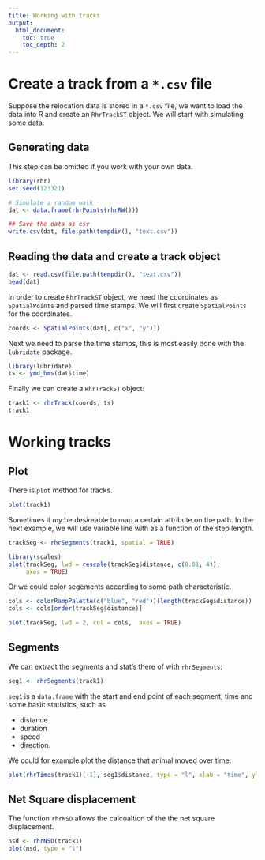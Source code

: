 ```yaml
---
title: Working with tracks
output: 
  html_document:
    toc: true
    toc_depth: 2
---
```



# Create a track from a `*.csv` file

Suppose the relocation data is stored in a `*.csv` file, we want to load the data into R and create an `RhrTrackST` object. We will start with simulating some data.

## Generating data

This step can be omitted if you work with your own data.

```r
library(rhr)
set.seed(123321)

# Simulate a random walk
dat <- data.frame(rhrPoints(rhrRW()))

## Save the data as csv
write.csv(dat, file.path(tempdir(), "text.csv"))
```

## Reading the data and create a track object


```r
dat <- read.csv(file.path(tempdir(), "text.csv"))
head(dat)
```

In order to create `RhrTrackST` object, we need the coordinates as `SpatialPoints` and parsed time stamps. We will first create `SpatialPoints` for the coordinates.

```r
coords <- SpatialPoints(dat[, c("x", "y")])
```

Next we need to parse the time stamps, this is most easily done with the `lubridate` package.

```r
library(lubridate)
ts <- ymd_hms(dat$time)
```

Finally we can create a `RhrTrackST` object:

```r
track1 <- rhrTrack(coords, ts)
track1
```

# Working tracks

## Plot

There is `plot` method for tracks.

```r
plot(track1)
```

Sometimes it my be desireable to map a certain attribute on the path. In the next example, we will use variable line with as a function of the step length. 

```r
trackSeg <- rhrSegments(track1, spatial = TRUE)

library(scales)
plot(trackSeg, lwd = rescale(trackSeg$distance, c(0.01, 4)), 
     axes = TRUE)
```

Or we could color segements according to some path characteristic.

```r
cols <- colorRampPalette(c("blue", "red"))(length(trackSeg$distance))
cols <- cols[order(trackSeg$distance)]

plot(trackSeg, lwd = 2, col = cols,  axes = TRUE)
```


## Segments

We can extract the segments and stat's there of with `rhrSegments`:

```r
seg1 <- rhrSegments(track1)
```

`seg1` is a `data.frame` with the start and end point of each segment, time and some basic statistics, such as 

- distance
- duration
- speed 
- direction.

We could for example plot the distance that animal moved over time. 

```r
plot(rhrTimes(track1)[-1], seg1$distance, type = "l", xlab = "time", ylab = "movement distance")
```



## Net Square displacement

The function `rhrNSD` allows the calcualtion of the the net square displacement.

```r
nsd <- rhrNSD(track1)
plot(nsd, type = "l")
```



